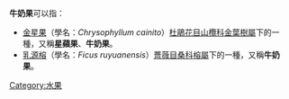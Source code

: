 '''牛奶果'''可以指：
*[[金星果|金星果]]（學名：''Chrysophyllum cainito''）[[杜鵑花目|杜鵑花目]][[山欖科|山欖科]][[金葉樹屬|金葉樹屬]]下的一種，又稱'''星蘋果'''、'''牛奶果'''。
*[[乳源榕|乳源榕]]（學名：''Ficus ruyuanensis''）[[薔薇目|薔薇目]][[桑科|桑科]][[榕屬|榕屬]]下的一種，又稱'''牛奶果'''。

{{disambig|cat=三字物種消歧義}}
[[Category:水果|Category:水果]]